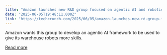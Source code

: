 ```yaml
---
title: "Amazon launches new R&D group focused on agentic AI and robotics"
date: "2025-06-05T19:48:11.000Z"
link: "https://techcrunch.com/2025/06/05/amazon-launches-new-rd-group-focused-on-agentic-ai-and-robotics/"
---
```


Amazon wants this group to develop an agentic AI framework to be used to give its warehouse robots more skills. 

[Read more](https://techcrunch.com/2025/06/05/amazon-launches-new-rd-group-focused-on-agentic-ai-and-robotics/)
